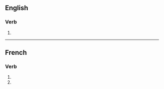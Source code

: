 {{also|vulgarisés}}

==English==

===Verb===
{{head|en|verb form}}

# {{en-third-person singular of|vulgarise}}

----

==French==

===Verb===
{{fr-verb-form}}

# {{inflection of|vulgariser||2|s|pres|indc|lang=fr}}
# {{inflection of|vulgariser||2|s|pres|subj|lang=fr}}